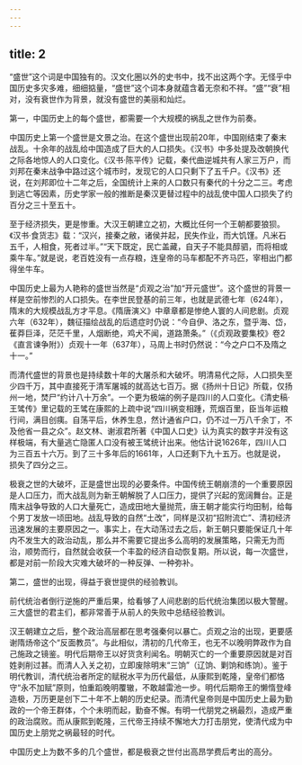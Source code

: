 ```yaml
---
---
---
```

title: 2
---



“盛世”这个词是中国独有的。汉文化圈以外的史书中，找不出这两个字。无怪乎中国历史多灾多难，细细掂量，“盛世”这个词本身就蕴含着无奈和不祥。“盛”“衰”相对，没有衰世作为背景，就没有盛世的美丽和灿烂。

第一，中国历史上的每个盛世，都需要一个大规模的祸乱之世作为前奏。

中国历史上第一个盛世是文景之治。在这个盛世出现前20年，中国刚结束了秦末战乱。十余年的战乱给中国造成了巨大的人口损失。《汉书》中多处提及改朝换代之际各地惊人的人口变化。《汉书·陈平传》记载，秦代曲逆城共有人家三万户，而刘邦在秦末战争中路过这个城市时，发现它的人口只剩下了五千户。《汉书》还说，在刘邦即位十二年之后，全国统计上来的人口数只有秦代的十分之二三。考虑到逃亡等因素，历史学家一般的推断是秦汉更替过程中的战乱使中国人口损失了约百分之三十至五十。

至于经济损失，更是惨重。大汉王朝建立之初，大概比任何一个王朝都要狼狈。《汉书·食货志》载：“汉兴，接秦之敝，诸侯并起，民失作业，而大饥馑。凡米石五千，人相食，死者过半。”“天下既定，民亡盖藏，自天子不能具醇驷，而将相或乘牛车。”就是说，老百姓没有一点存粮，连皇帝的马车都配不齐马匹，宰相出门都得坐牛车。

中国历史上最为人艳称的盛世当然是“贞观之治”加“开元盛世”。这个盛世的背景一样是空前惨烈的人口损失。在李世民登基的前三年，也就是武德七年（624年），隋末的大规模战乱方才平息。《隋唐演义》中章章都是惨绝人寰的人间悲剧。贞观六年（632年），魏征描绘战乱的后遗症时仍说：“今自伊、洛之东，暨乎海、岱，萑莽巨泽，茫茫千里，人烟断绝，鸡犬不闻，道路萧条。”（《贞观政要集校》卷2《直言谏争附》）贞观十一年（637年），马周上书时仍然说：“今之户口不及隋之十一。”

而清代盛世的背景也是持续数十年的大屠杀和大破坏。明清易代之际，人口损失至少四千万，其中直接死于清军屠城的就高达七百万。据《扬州十日记》所载，仅扬州一地，焚尸“约计八十万余”。一个更为极端的例子是四川的人口变化。《清史稿·王骘传》里记载的王骘在康熙的上疏中说“四川祸变相踵，荒烟百里，臣当年运粮行间，满目创痍。自荡平后，休养生息，然计通省户口，仍不过一万八千余丁，不及他省一县之众”。赵文林、谢淑君所著《中国人口史》认为真实的数字并没有这样极端，有大量逃亡隐匿人口没有被王骘统计出来。他估计说1626年，四川人口为三百五十六万。到了三十多年后的1661年，人口还剩下九十五万。也就是说，损失了四分之三。

极衰之世的大破坏，正是盛世出现的必要条件。中国传统王朝崩溃的一个重要原因是人口压力，而大战乱则为新王朝解脱了人口压力，提供了兴起的宽阔舞台。正是隋末战争导致的人口大量死亡，造成田地大量抛荒，唐王朝才能实行均田制，给每个男丁发放一顷田地。战乱导致的自然“土改”，同样是汉初“招附流亡”、清初经济迅速发展的主要原因之一。事实上，在大动荡过去之后，新王朝只要能保证几十年内不发生大的政治动乱，那么并不需要它提出多么高明的发展策略，只需无为而治，顺势而行，自然就会收获一个丰盈的经济自动恢复期。所以说，每一次盛世，都是对前一阶段大灾难大破坏的一种反弹、一种弥补。

第二，盛世的出现，得益于衰世提供的经验教训。

前代统治者倒行逆施的严重后果，给看够了人间悲剧的后代统治集团以极大警醒。三大盛世的君主们，都非常善于从前人的失败中总结经验教训。

汉王朝建立之后，整个政治高层都在思考强秦何以暴亡。贞观之治的出现，更要感谢隋炀帝这个“反面教员”。与此相似，清初的几代帝王，也无不以晚明弊政作为自己施政之镜鉴。明代后期帝王以好货贪利闻名。明朝灭亡的一个重要原因就是对百姓剥削过甚。而清人入关之初，立即废除明末“三饷”（辽饷、剿饷和练饷）。鉴于明代教训，清代统治者所定的赋税水平为历代最低，从康熙到乾隆，皇帝们都恪守“永不加赋”原则，怕重蹈晚明覆辙，不敢越雷池一步。明代后期帝王的懒惰登峰造极，万历更是创下二十年不上朝的历史纪录。而清代皇帝则是中国历史上最为勤政的一个帝王群体，个个未明而起，勤奋不懈。有明一代朋党之祸最烈，造成严重的政治腐败。而从康熙到乾隆，三代帝王持续不懈地大力打击朋党，使清代成为中国历史上朋党之祸最轻的时代。

中国历史上为数不多的几个盛世，都是极衰之世付出高昂学费后考出的高分。